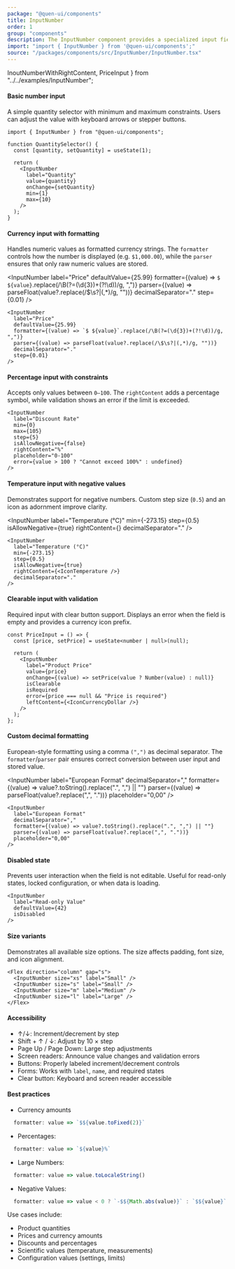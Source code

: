 ```yaml
---
package: "@quen-ui/components"
title: InputNumber
order: 1
group: "components"
description: The InputNumber component provides a specialized input field for numeric values with advanced features like value formatting, step controls, input adornments, and comprehensive validation. Ideal for currency inputs, quantity selectors, and any numeric data entry scenarios.
import: "import { InputNumber } from '@quen-ui/components';"
source: "/packages/components/src/InputNumber/InputNumber.tsx"
---
```


  InoutNumberWithRightContent,
  PriceInput
} from "../../examples/InputNumber";

#### Basic number input

A simple quantity selector with minimum and maximum constraints. Users can adjust the value with keyboard arrows or stepper buttons.

<InputNumber label="Quantity" min={1} max={10} defaultValue={1} />

```tsx
import { InputNumber } from "@quen-ui/components";

function QuantitySelector() {
  const [quantity, setQuantity] = useState(1);

  return (
    <InputNumber
      label="Quantity"
      value={quantity}
      onChange={setQuantity}
      min={1}
      max={10}
    />
  );
}
```

#### Currency input with formatting

Handles numeric values as formatted currency strings.
The `formatter` controls how the number is displayed (e.g. `$1,000.00`), while the `parser` ensures that only raw numeric values are stored.

<InputNumber
  label="Price"
  defaultValue={25.99}
  formatter={(value) => `$ ${value}`.replace(/\B(?=(\d{3})+(?!\d))/g, ",")}
  parser={(value) => parseFloat(value?.replace(/\$\s?|(,*)/g, ""))}
  decimalSeparator="."
  step={0.01}
/>

```tsx
<InputNumber
  label="Price"
  defaultValue={25.99}
  formatter={(value) => `$ ${value}`.replace(/\B(?=(\d{3})+(?!\d))/g, ",")}
  parser={(value) => parseFloat(value?.replace(/\$\s?|(,*)/g, ""))}
  decimalSeparator="."
  step={0.01}
/>
```

#### Percentage input with constraints

Accepts only values between `0–100`. The `rightContent` adds a percentage symbol, while validation shows an error if the limit is exceeded.

<InoutNumberWithRightContent />

```tsx
<InputNumber
  label="Discount Rate"
  min={0}
  max={105}
  step={5}
  isAllowNegative={false}
  rightContent="%"
  placeholder="0-100"
  error={value > 100 ? "Cannot exceed 100%" : undefined}
/>
```

#### Temperature input with negative values

Demonstrates support for negative numbers. Custom step size (`0.5`) and an icon as adornment improve clarity.

<InputNumber
  label="Temperature (°C)"
  min={-273.15}
  step={0.5}
  isAllowNegative={true}
  rightContent={<IconTemperature />}
  decimalSeparator="."
/>

```tsx
<InputNumber
  label="Temperature (°C)"
  min={-273.15}
  step={0.5}
  isAllowNegative={true}
  rightContent={<IconTemperature />}
  decimalSeparator="."
/>
```

#### Clearable input with validation

Required input with clear button support. Displays an error when the field is empty and provides a currency icon prefix.

<PriceInput />

```tsx
const PriceInput = () => {
  const [price, setPrice] = useState<number | null>(null);

  return (
    <InputNumber
      label="Product Price"
      value={price}
      onChange={(value) => setPrice(value ? Number(value) : null)}
      isClearable
      isRequired
      error={price === null && "Price is required"}
      leftContent={<IconCurrencyDollar />}
    />
  );
};
```

#### Custom decimal formatting

European-style formatting using a comma `(",")` as decimal separator. The `formatter`/`parser` pair ensures correct conversion between user input and stored value.

<InputNumber
  label="European Format"
  decimalSeparator=","
  formatter={(value) => value?.toString().replace(".", ",") || ""}
  parser={(value) => parseFloat(value?.replace(",", "."))}
  placeholder="0,00"
/>

```tsx
<InputNumber
  label="European Format"
  decimalSeparator=","
  formatter={(value) => value?.toString().replace(".", ",") || ""}
  parser={(value) => parseFloat(value?.replace(",", "."))}
  placeholder="0,00"
/>
```

#### Disabled state

Prevents user interaction when the field is not editable. Useful for read-only states, locked configuration, or when data is loading.

<InputNumber
  label="Disabled value"
  defaultValue={42}
  isDisabled
/>

```tsx
<InputNumber
  label="Read-only Value"
  defaultValue={42}
  isDisabled
/>
```

#### Size variants

Demonstrates all available size options. The size affects padding, font size, and icon alignment.

<Flex direction="column" gap="s">
  <InputNumber size="xs" label="Small" />
  <InputNumber size="s" label="Small" />
  <InputNumber size="m" label="Medium" />
  <InputNumber size="l" label="Large" />
</Flex>

```tsx
<Flex direction="column" gap="s">
  <InputNumber size="xs" label="Small" />
  <InputNumber size="s" label="Small" />
  <InputNumber size="m" label="Medium" />
  <InputNumber size="l" label="Large" />
</Flex>
```

#### Accessibility

  - ↑/↓: Increment/decrement by step
  - Shift + ↑ / ↓: Adjust by 10 × step
  - Page Up / Page Down: Large step adjustments
  - Screen readers: Announce value changes and validation errors
  - Buttons: Properly labeled increment/decrement controls
  - Forms: Works with `label`, `name`, and required states
  - Clear button: Keyboard and screen reader accessible

#### Best practices

  - Currency amounts
  ```ts
    formatter: value => `$${value.toFixed(2)}`
  ```
  - Percentages:
  ```ts
    formatter: value => `${value}%`
  ```
  - Large Numbers:
  ```ts
    formatter: value => value.toLocaleString()
  ```
  - Negative Values:
  ```ts
    formatter: value => value < 0 ? `-$${Math.abs(value)}` : `$${value}`
  ```

Use cases include:
  - Product quantities
  - Prices and currency amounts
  - Discounts and percentages
  - Scientific values (temperature, measurements)
  - Configuration values (settings, limits)
